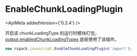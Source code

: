 
# EnableChunkLoadingPlugin

<ApiMeta addedVersion={'0.3.4'} />

开启该 chunkLoadingType 的运行时模块打包，[output.enabledChunkLoadingTypes](/config/output#outputenabledchunkloadingtypes) 底层使用了该插件。

```js
new rspack.javascript.EnableChunkLoadingPlugin('import');
```
